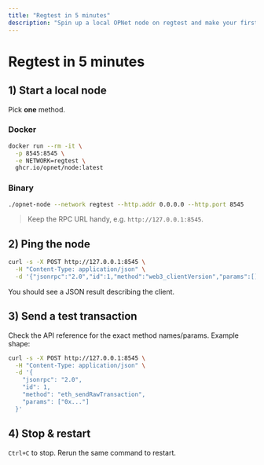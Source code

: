 ```yaml
---
title: "Regtest in 5 minutes"
description: "Spin up a local OPNet node on regtest and make your first JSON-RPC call."
---
```


# Regtest in 5 minutes

## 1) Start a local node

Pick **one** method.

### Docker
```bash
docker run --rm -it \
  -p 8545:8545 \
  -e NETWORK=regtest \
  ghcr.io/opnet/node:latest
```

### Binary
```bash
./opnet-node --network regtest --http.addr 0.0.0.0 --http.port 8545
```

> Keep the RPC URL handy, e.g. `http://127.0.0.1:8545`.

## 2) Ping the node

```bash
curl -s -X POST http://127.0.0.1:8545 \
  -H "Content-Type: application/json" \
  -d '{"jsonrpc":"2.0","id":1,"method":"web3_clientVersion","params":[]}'
```

You should see a JSON result describing the client.

## 3) Send a test transaction

Check the API reference for the exact method names/params. Example shape:

```bash
curl -s -X POST http://127.0.0.1:8545 \
  -H "Content-Type: application/json" \
  -d '{
    "jsonrpc": "2.0",
    "id": 1,
    "method": "eth_sendRawTransaction",
    "params": ["0x..."]
  }'
```

## 4) Stop & restart

`Ctrl+C` to stop. Rerun the same command to restart.
